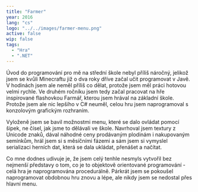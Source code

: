 ```yaml
---
title: "Farmer"
year: 2016
lang: "cs"
logo: "../../images/farmer-menu.png"
active: false
wip: false
tags:
  - "Hra"
  - ".NET"
---
```


Úvod do programování pro mě na střední škole nebyl příliš náročný, jelikož
jsem se kvůli Minecraftu již o dva roky dříve začal učit programovat v Javě. V
hodinách jsem ale neměl příliš co dělat, protože jsem měl práci hotovou velmi
rychle. Ve druhém ročníku jsem tedy začal pracovat na hře inspirované
flashovkou Farmář, kterou jsem hrával na základní škole. Protože jsem ale nic
lepšího v C# neuměl, celou hru jsem naprogramoval s konzolovým grafickým
rozhraním.

Vyloženě jsem se bavil možnostmi menu, které se dalo ovládat pomocí šipek, ne
čísel, jak jsme to dělávali ve škole. Navrhoval jsem textury z Unicode znaků,
dával náhodné ceny prodávaným plodinám i nakupovaným semínkům, hrál jsem si s
měsíčními fázemi a sám jsem si vymyslel serializaci herních dat, která se dala
ukládat, přenášet a načítat.

Co mne dodnes udivuje je, že jsem celý tenhle nesmyls vytvořil bez nejmenší
představy o tom, co je to objektově orientované programování - celá hra je
naprogramována procedurálně. Párkrát jsem se pokoušel naprogramovat obdobnou
hru znovu a lépe, ale nikdy jsem se nedostal přes hlavní menu.
